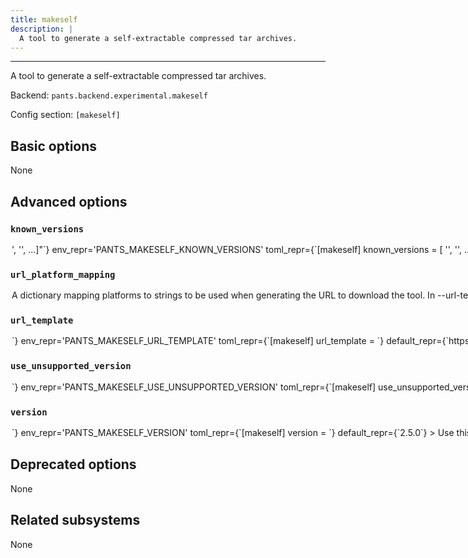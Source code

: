 ```yaml
---
title: makeself
description: |
  A tool to generate a self-extractable compressed tar archives.
---
```



---

A tool to generate a self-extractable compressed tar archives.

Backend: <span className="color--primary">`pants.backend.experimental.makeself`</span>

Config section: <span className="color--primary">`[makeself]`</span>

<span className={styles.options}>

## Basic options

None

## Advanced options

### `known_versions`

<Option
  cli_repr={`--makeself-known-versions="['<str>', '<str>', ...]"`}
  env_repr='PANTS_MAKESELF_KNOWN_VERSIONS'
  toml_repr={`[makeself]
known_versions = [
    '<str>',
    '<str>',
    ...,
]`}
  default_repr={`[\n  "2.5.0|macos_arm64|4d2fa9d898be22c63bb3c6bb7cc3dc97237700dea6d6ad898dcbec0289df0bc4|45867",\n  "2.5.0|macos_x86_64|4d2fa9d898be22c63bb3c6bb7cc3dc97237700dea6d6ad898dcbec0289df0bc4|45867",\n  "2.5.0|linux_arm64|4d2fa9d898be22c63bb3c6bb7cc3dc97237700dea6d6ad898dcbec0289df0bc4|45867",\n  "2.5.0|linux_x86_64|4d2fa9d898be22c63bb3c6bb7cc3dc97237700dea6d6ad898dcbec0289df0bc4|45867"\n]`}
>

Known versions to verify downloads against.

Each element is a pipe-separated string of `version|platform|sha256|length` or
`version|platform|sha256|length|url_override`, where:

- `version` is the version string
- `platform` is one of `[linux_arm64,linux_x86_64,macos_arm64,macos_x86_64]`
- `sha256` is the 64-character hex representation of the expected sha256
  digest of the download file, as emitted by `shasum -a 256`
- `length` is the expected length of the download file in bytes, as emitted by
  `wc -c`
- (Optional) `url_override` is a specific url to use instead of the normally
  generated url for this version

E.g., `3.1.2|macos_x86_64|6d0f18cd84b918c7b3edd0203e75569e0c7caecb1367bbbe409b44e28514f5be|42813`.
and `3.1.2|macos_arm64 |aca5c1da0192e2fd46b7b55ab290a92c5f07309e7b0ebf4e45ba95731ae98291|50926|https://example.mac.org/bin/v3.1.2/mac-aarch64-v3.1.2.tgz`.

Values are space-stripped, so pipes can be indented for readability if necessary.

</Option>

### `url_platform_mapping`

<Option
  cli_repr={`--makeself-url-platform-mapping="{'key1': val1, 'key2': val2, ...}"`}
  env_repr='PANTS_MAKESELF_URL_PLATFORM_MAPPING'
  toml_repr={`[makeself.url_platform_mapping]
key1 = val1
key2 = val2
...`}
  default_repr={`{}`}
>

A dictionary mapping platforms to strings to be used when generating the URL to download the tool.

In `--url-template`, anytime the `{platform}` string is used, Pants will determine the current platform, and substitute `{platform}` with the respective value from your dictionary.

For example, if you define `{"macos_x86_64": "apple-darwin", "linux_x86_64": "unknown-linux"}`, and run Pants on Linux with an intel architecture, then `{platform}` will be substituted in the `--url-template` option with `unknown-linux`.

</Option>

### `url_template`

<Option
  cli_repr={`--makeself-url-template=<str>`}
  env_repr='PANTS_MAKESELF_URL_TEMPLATE'
  toml_repr={`[makeself]
url_template = <str>`}
  default_repr={`https://github.com/megastep/makeself/releases/download/release-{version}/makeself-{version}.run`}
>

URL to download the tool, either as a single binary file or a compressed file (e.g. zip file). You can change this to point to your own hosted file, e.g. to work with proxies or for access via the filesystem through a `file:$abspath` URL (e.g. `file:/this/is/absolute`, possibly by [templating the buildroot in a config file](https://www.pantsbuild.org/2.26/docs/using-pants/key-concepts/options#config-file-entries)).

Use `{version}` to have the value from `--version` substituted, and `{platform}` to have a value from `--url-platform-mapping` substituted in, depending on the current platform. For example, https://github.com/.../protoc-&#123;version&#125;-&#123;platform&#125;.zip.

</Option>

### `use_unsupported_version`

<Option
  cli_repr={`--makeself-use-unsupported-version=<UnsupportedVersionUsage>`}
  env_repr='PANTS_MAKESELF_USE_UNSUPPORTED_VERSION'
  toml_repr={`[makeself]
use_unsupported_version = <UnsupportedVersionUsage>`}
  one_of='error, warning'
  default_repr={`error`}
>

What action to take in case the requested version of makeselfsubsystem is not supported.

Supported makeselfsubsystem versions: unspecified

</Option>

### `version`

<Option
  cli_repr={`--makeself-version=<str>`}
  env_repr='PANTS_MAKESELF_VERSION'
  toml_repr={`[makeself]
version = <str>`}
  default_repr={`2.5.0`}
>

Use this version of makeselfsubsystem.

</Option>

## Deprecated options

None

## Related subsystems

None

</span>
